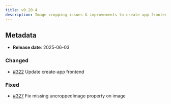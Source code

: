 ```yaml
---
title: v0.20.4
description: Image cropping issues & improvements to create-app frontend
---
```


## Metadata

- **Release date**: 2025-06-03

### Changed

- [#322](https://github.com/InditexTech/weavejs/issues/322) Update create-app frontend

### Fixed

- [#327](https://github.com/InditexTech/weavejs/issues/327) Fix missing uncroppedImage property on image
